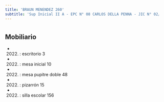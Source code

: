 ```yaml
---
title: 'BRAUN MENENDEZ 260'
subtitle: 'Sup Inicial II A - EPC N° 08 CARLOS DELLA PENNA - JIC N° 02/04° CARLOS DELLA PENNA - ESC. DE MUSICA N° 01'
---
```


#


## Mobiliario

*  (2022) : escritorio 3 

*  (2022) : mesa inicial 10 

*  (2022) : mesa pupitre doble 48 

*  (2022) : pizarrón 15 

*  (2022) : silla escolar 156 



